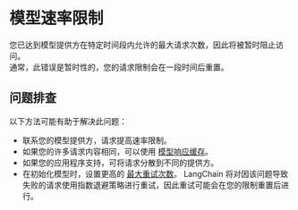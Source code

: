 # 模型速率限制

您已达到模型提供方在特定时间段内允许的最大请求次数，因此将被暂时阻止访问。  
通常，此错误是暂时性的，您的请求限制会在一段时间后重置。

## 问题排查

以下方法可能有助于解决此问题：

- 联系您的模型提供方，请求提高速率限制。
- 如果您的许多请求内容相同，可以使用 [模型响应缓存](/docs/how_to/chat_model_caching/)。
- 如果您的应用程序支持，可将请求分散到不同的提供方。
- 在初始化模型时，设置更高的 [最大重试次数](https://api.js.langchain.com/interfaces/_langchain_core.language_models_base.BaseLanguageModelParams.html#maxRetries)。
  LangChain 将对因该问题导致失败的请求使用指数退避策略进行重试，因此重试可能会在您的限制重置后进行。